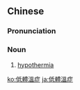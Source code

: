 {{also|低体温症}}
==Chinese==
{{zh-forms|s=低体温症|type=121}}

===Pronunciation===
{{zh-pron
|m=dītǐwēnzhèng
|c=dai1 tai2 wan1 zing3
|cat=n
}}

===Noun===
{{zh-noun}}

# [[hypothermia]]

[[ko:低體溫症]]
[[ja:低體溫症]]